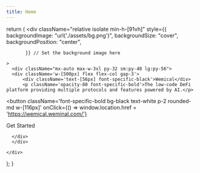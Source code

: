 ```yaml
---
title: Home 
---
```



  return (
    <div className="relative isolate min-h-[91vh]"
          style={{ backgroundImage: "url('./assets/bg.png')",
              backgroundSize: "cover",
              backgroundPosition: "center",

           }} // Set the background image here

    >
      <div className="mx-auto max-w-3xl py-32 sm:py-48 lg:py-56">
      <div className='w-[500px] flex flex-col gap-3'>
          <div className='text-[56px] font-specific-black'>Wemical</div>
          <p className='opacity-80 font-specific-bold'>The low-code DeFi platform providing multiple protocols and features powered by AI.</p>
<button
  className='font-specific-bold bg-black text-white p-2 rounded-md w-[116px]'
  onClick={() => window.location.href = 'https://wemical.weminal.com/'}
>
  Get Started
</button>

      </div>
      </div>

    </div>

);
}

<IndexPage />
